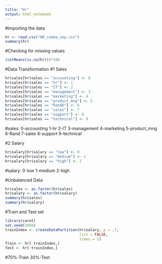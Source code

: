 ---
title: "Hr"
output: html_notebook
---

#Importing the data
```{r}
hr <- read.csv("HR_comma_sep.csv")
summary(hr)
```

#Checking for missing values
```{r}
(colMeans(is.na(hr)))*100
```
#Data Transformation
#1 Sales
```{r}
hr$sales[hr$sales == "accounting"] <- 0
hr$sales[hr$sales == "hr"] <- 1
hr$sales[hr$sales == "IT"] <- 2
hr$sales[hr$sales == "management"] <- 3
hr$sales[hr$sales == "marketing"] <- 4
hr$sales[hr$sales == "product_mng"] <- 5
hr$sales[hr$sales == "RandD"] <- 6
hr$sales[hr$sales == "sales"] <- 7
hr$sales[hr$sales == "support"] <- 8
hr$sales[hr$sales == "technical"] <- 9
```
#sales: 0-accounting 1-hr 2-IT 3-management 4-marketing 5-product_mng 6-Rand 7-sales 8-support 9-technical 

#2 Salary
```{r}
hr$salary[hr$salary == "low"] <- 0
hr$salary[hr$salary == "medium"] <- 1
hr$salary[hr$salary == "high"] <- 2
```
#salary: 0-low 1-medium 2-high

#Unbalanced Data
```{r}
hr$sales <- as.factor(hr$sales)
hr$salary <- as.factor(hr$salary)
summary(hr$sales)
summary(hr$salary)
```
#Train and Test set
```{r}
library(caret)
set.seed(3456)
trainIndex <- createDataPartition(hr$salary, p = .7,
                                  list = FALSE,
                                  times = 1)
Train <- hr[ trainIndex,]
Test <- hr[-trainIndex,]
```
#70%-Train 30%-Test
